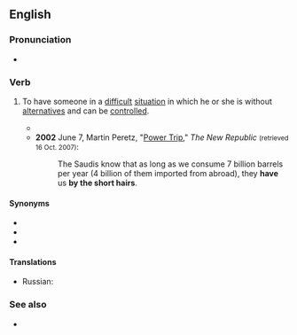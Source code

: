 ==English==

===Pronunciation===
* {{audio|en|en-au-have someone by the short hairs.ogg|Audio (AU)}}

===Verb===
{{head|en|verb|head=[[have]] [[someone]] [[by]] [[the]] [[short hairs]]}}

# {{lb|en|idiomatic}} To have someone in a [[difficult]] [[situation]] in which he or she is without [[alternatives]] and can be [[control]]led.
#* {{RQ:Wodehouse Offing|chapter=XIX|passage=Beginning with a curt “Listen, Buster,” she proceeded to sketch out with admirable clearness the salient points in the situation as she envisaged it, and judging from the loud buzzing noises that came over the wire, clearly audible to me though now standing in the background, it was evident that the nub was not escaping him. They were the buzzing noises of a man slowly coming to the realization that a woman's hand '''had got him by the short hairs'''.}}
#* '''2002''' June 7, Martin Peretz, "[http://www.tnr.com/doc.mhtml?i=20020617&s=diarist061702 Power Trip]," ''The New Republic'' <small>(retrieved 16 Oct. 2007)</small>:
#*: The Saudis know that as long as we consume 7 billion barrels per year (4 billion of them imported from abroad), they '''have''' us '''by the short hairs'''.

====Synonyms====
* {{l|en|have someone by the balls}}
* {{l|en|have someone by the short and curlies}}
* {{l|en|have someone over a barrel}}

====Translations====
{{trans-top|have someone in a difficult situation}}
* Russian: {{t|ru|держа́ть на коротком поводке}}
{{trans-mid}}
{{trans-bottom}}

===See also===
* {{l|en|have the world by the tail}}